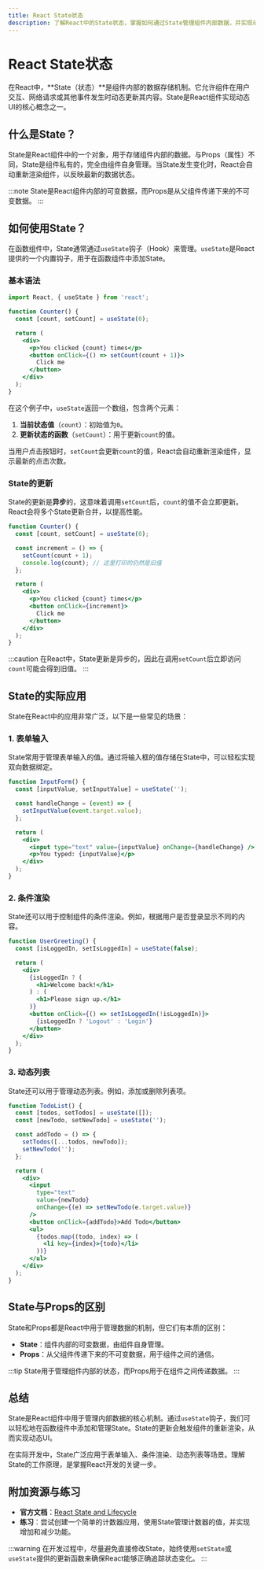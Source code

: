 ```yaml
---
title: React State状态
description: 了解React中的State状态，掌握如何通过State管理组件内部数据，并实现动态UI更新。
---
```


# React State状态

在React中，**State（状态）**是组件内部的数据存储机制。它允许组件在用户交互、网络请求或其他事件发生时动态更新其内容。State是React组件实现动态UI的核心概念之一。

## 什么是State？

State是React组件中的一个对象，用于存储组件内部的数据。与Props（属性）不同，State是组件私有的，完全由组件自身管理。当State发生变化时，React会自动重新渲染组件，以反映最新的数据状态。

:::note
State是React组件内部的可变数据，而Props是从父组件传递下来的不可变数据。
:::

## 如何使用State？

在函数组件中，State通常通过`useState`钩子（Hook）来管理。`useState`是React提供的一个内置钩子，用于在函数组件中添加State。

### 基本语法

```jsx
import React, { useState } from 'react';

function Counter() {
  const [count, setCount] = useState(0);

  return (
    <div>
      <p>You clicked {count} times</p>
      <button onClick={() => setCount(count + 1)}>
        Click me
      </button>
    </div>
  );
}
```

在这个例子中，`useState`返回一个数组，包含两个元素：
1. **当前状态值**（`count`）：初始值为`0`。
2. **更新状态的函数**（`setCount`）：用于更新`count`的值。

当用户点击按钮时，`setCount`会更新`count`的值，React会自动重新渲染组件，显示最新的点击次数。

### State的更新

State的更新是**异步**的，这意味着调用`setCount`后，`count`的值不会立即更新。React会将多个State更新合并，以提高性能。

```jsx
function Counter() {
  const [count, setCount] = useState(0);

  const increment = () => {
    setCount(count + 1);
    console.log(count); // 这里打印的仍然是旧值
  };

  return (
    <div>
      <p>You clicked {count} times</p>
      <button onClick={increment}>
        Click me
      </button>
    </div>
  );
}
```

:::caution
在React中，State更新是异步的，因此在调用`setCount`后立即访问`count`可能会得到旧值。
:::

## State的实际应用

State在React中的应用非常广泛，以下是一些常见的场景：

### 1. 表单输入

State常用于管理表单输入的值。通过将输入框的值存储在State中，可以轻松实现双向数据绑定。

```jsx
function InputForm() {
  const [inputValue, setInputValue] = useState('');

  const handleChange = (event) => {
    setInputValue(event.target.value);
  };

  return (
    <div>
      <input type="text" value={inputValue} onChange={handleChange} />
      <p>You typed: {inputValue}</p>
    </div>
  );
}
```

### 2. 条件渲染

State还可以用于控制组件的条件渲染。例如，根据用户是否登录显示不同的内容。

```jsx
function UserGreeting() {
  const [isLoggedIn, setIsLoggedIn] = useState(false);

  return (
    <div>
      {isLoggedIn ? (
        <h1>Welcome back!</h1>
      ) : (
        <h1>Please sign up.</h1>
      )}
      <button onClick={() => setIsLoggedIn(!isLoggedIn)}>
        {isLoggedIn ? 'Logout' : 'Login'}
      </button>
    </div>
  );
}
```

### 3. 动态列表

State还可以用于管理动态列表。例如，添加或删除列表项。

```jsx
function TodoList() {
  const [todos, setTodos] = useState([]);
  const [newTodo, setNewTodo] = useState('');

  const addTodo = () => {
    setTodos([...todos, newTodo]);
    setNewTodo('');
  };

  return (
    <div>
      <input
        type="text"
        value={newTodo}
        onChange={(e) => setNewTodo(e.target.value)}
      />
      <button onClick={addTodo}>Add Todo</button>
      <ul>
        {todos.map((todo, index) => (
          <li key={index}>{todo}</li>
        ))}
      </ul>
    </div>
  );
}
```

## State与Props的区别

State和Props都是React中用于管理数据的机制，但它们有本质的区别：

- **State**：组件内部的可变数据，由组件自身管理。
- **Props**：从父组件传递下来的不可变数据，用于组件之间的通信。

:::tip
State用于管理组件内部的状态，而Props用于在组件之间传递数据。
:::

## 总结

State是React组件中用于管理内部数据的核心机制。通过`useState`钩子，我们可以轻松地在函数组件中添加和管理State。State的更新会触发组件的重新渲染，从而实现动态UI。

在实际开发中，State广泛应用于表单输入、条件渲染、动态列表等场景。理解State的工作原理，是掌握React开发的关键一步。

## 附加资源与练习

- **官方文档**：[React State and Lifecycle](https://reactjs.org/docs/state-and-lifecycle.html)
- **练习**：尝试创建一个简单的计数器应用，使用State管理计数器的值，并实现增加和减少功能。

:::warning
在开发过程中，尽量避免直接修改State，始终使用`setState`或`useState`提供的更新函数来确保React能够正确追踪状态变化。
:::